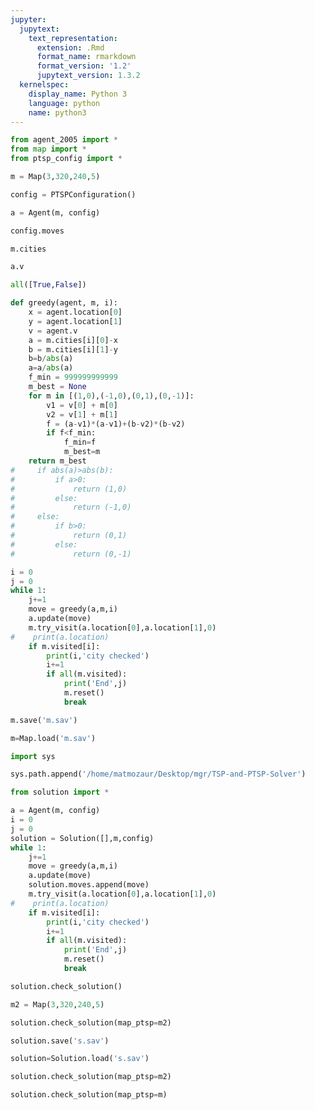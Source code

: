 ```yaml
---
jupyter:
  jupytext:
    text_representation:
      extension: .Rmd
      format_name: rmarkdown
      format_version: '1.2'
      jupytext_version: 1.3.2
  kernelspec:
    display_name: Python 3
    language: python
    name: python3
---
```


```python
from agent_2005 import *
from map import *
from ptsp_config import *
```

```python
m = Map(3,320,240,5)
```

```python
config = PTSPConfiguration()
```

```python
a = Agent(m, config)
```

```python
config.moves
```

```python
m.cities
```

```python
a.v
```

```python
all([True,False])
```

```python
def greedy(agent, m, i):
    x = agent.location[0]
    y = agent.location[1]
    v = agent.v
    a = m.cities[i][0]-x
    b = m.cities[i][1]-y
    b=b/abs(a)
    a=a/abs(a)
    f_min = 999999999999
    m_best = None
    for m in [(1,0),(-1,0),(0,1),(0,-1)]:
        v1 = v[0] + m[0]
        v2 = v[1] + m[1]
        f = (a-v1)*(a-v1)+(b-v2)*(b-v2)
        if f<f_min:
            f_min=f
            m_best=m
    return m_best
#     if abs(a)>abs(b):
#         if a>0:
#             return (1,0)
#         else:
#             return (-1,0)
#     else:
#         if b>0:
#             return (0,1)
#         else:
#             return (0,-1)
```

```python
i = 0
j = 0
while 1:
    j+=1
    move = greedy(a,m,i)
    a.update(move)
    m.try_visit(a.location[0],a.location[1],0)
#    print(a.location)
    if m.visited[i]:
        print(i,'city checked')
        i+=1
        if all(m.visited):
            print('End',j)
            m.reset()
            break
```

```python
m.save('m.sav')
```

```python
m=Map.load('m.sav')
```

```python
import sys
```

```python
sys.path.append('/home/matmozaur/Desktop/mgr/TSP-and-PTSP-Solver')
```

```python
from solution import *
```

```python
a = Agent(m, config)
i = 0
j = 0
solution = Solution([],m,config)
while 1:
    j+=1
    move = greedy(a,m,i)
    a.update(move)
    solution.moves.append(move)
    m.try_visit(a.location[0],a.location[1],0)
#    print(a.location)
    if m.visited[i]:
        print(i,'city checked')
        i+=1
        if all(m.visited):
            print('End',j)
            m.reset()
            break
```

```python
solution.check_solution()
```

```python
m2 = Map(3,320,240,5)
```

```python
solution.check_solution(map_ptsp=m2)
```

```python
solution.save('s.sav')
```

```python
solution=Solution.load('s.sav')
```

```python
solution.check_solution(map_ptsp=m2)
```

```python
solution.check_solution(map_ptsp=m)
```

```python

```
